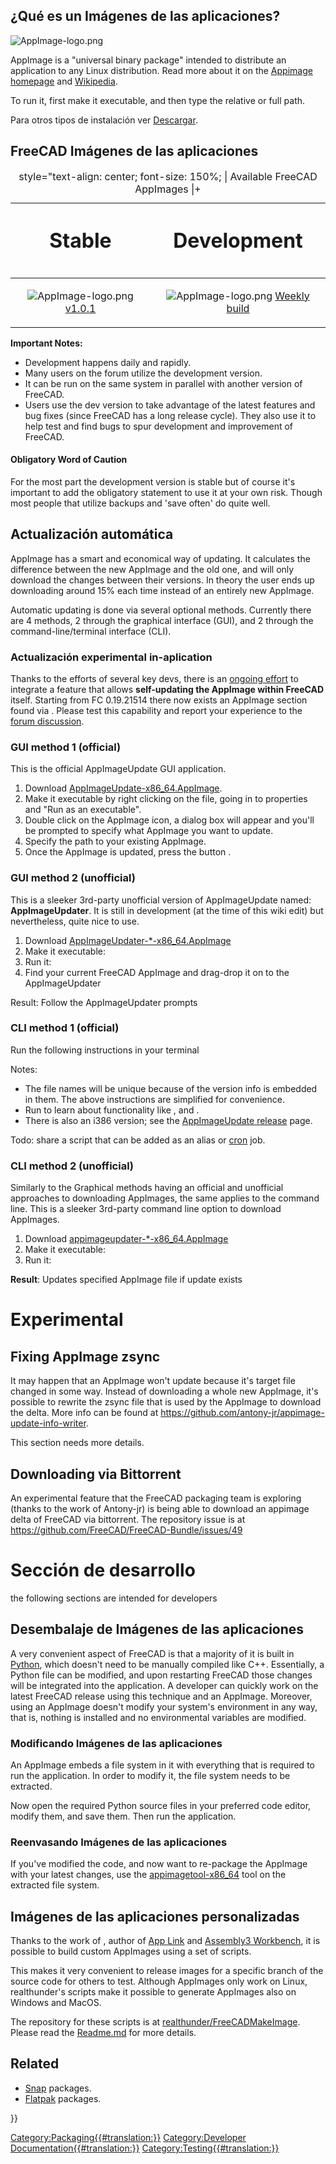 <languages/>

{{TOCright}}

<span id="What_is_an_AppImage?"></span>
== ¿Qué es un Imágenes de las aplicaciones? ==

[[Image:AppImage-logo.png|link=https://appimage.org]] {{Emphasis|Empaquetar una vez y correr por todas partes. Llega a los usuarios en todas las principales distribuciones de escritorio de Linux.}}

AppImage is a "universal binary package" intended to distribute an application to any Linux distribution. Read more about it on the [https://appimage.org Appimage homepage] and [https://en.wikipedia.org/wiki/AppImage Wikipedia].

To run it, first make it executable, and then type the relative or full path.

{{Code|code=
chmod +x FreeCAD_xxx-x86_64.AppImage
./FreeCAD_xxx-x86_64.AppImage
}}

Para otros tipos de instalación ver [[Download/es|Descargar]].

<span id="FreeCAD_AppImages"></span>
== FreeCAD Imágenes de las aplicaciones ==

{| class="wikitable" style="margin-left: auto; margin-right: auto; border: none;"
|+ style="text-align: center; font-size: 150%; | Available FreeCAD AppImages
|+
! style="text-align: center; font-size: 200%;" | Stable
! style="text-align: center; font-size: 200%;" | Development
|-
| style="text-align: center;" | [[Image:AppImage-logo.png|link=https://github.com/FreeCAD/FreeCAD-Bundle/releases/tag/1.0.1]] [https://github.com/FreeCAD/FreeCAD-Bundle/releases/tag/1.0.1 v1.0.1]
| style="text-align: center;" | [[Image:AppImage-logo.png|link=https://github.com/FreeCAD/FreeCAD-Bundle/releases/tag/weekly-builds]] [https://github.com/FreeCAD/FreeCAD-Bundle/releases/tag/weekly-builds Weekly build]
|}

'''Important Notes:'''
* Development happens daily and rapidly.
* Many users on the forum utilize the development version. 
* It can be run on the same system in parallel with another version of FreeCAD. 
* Users use the dev version to take advantage of the latest features and bug fixes (since FreeCAD has a long release cycle). They also use it to help test and find bugs to spur development and improvement of FreeCAD. 

==== Obligatory Word of Caution ====

For the most part the development version is stable but of course it's important to add the obligatory statement to use it at your own risk. Though most people that utilize backups and 'save often' do quite well.

<span id="Automatic_updating"></span>
== Actualización automática ==

AppImage has a smart and economical way of updating. It calculates the difference between the new AppImage and the old one, and will only download the changes between their versions. In theory the user ends up downloading around 15% each time instead of an entirely new AppImage.

Automatic updating is done via several optional methods. Currently there are 4 methods, 2 through the graphical interface (GUI), and 2 through the command-line/terminal interface (CLI).

<span id="Experimental_in-app_updating"></span>
=== Actualización experimental in-aplication ===

Thanks to the efforts of several key devs, there is an [https://forum.freecadweb.org/viewtopic.php?f=8&t=44324 ongoing effort] to integrate a feature that allows '''self-updating the AppImage within FreeCAD''' itself. Starting from FC 0.19.21514 there now exists an AppImage section found via {{MenuCommand|Edit → Preferences → AppImage}}. Please test this capability and report your experience to the [https://forum.freecadweb.org/viewtopic.php?f=8&t=44324 forum discussion].

=== GUI method 1 (official) ===

This is the official AppImageUpdate GUI application.
# Download [https://github.com/AppImage/AppImageUpdate/releases/download/continuous/AppImageUpdate-x86_64.AppImage AppImageUpdate-x86_64.AppImage].
# Make it executable by right clicking on the file, going in to properties and "Run as an executable".
# Double click on the AppImage icon, a dialog box will appear and you'll be prompted to specify what AppImage you want to update.
# Specify the path to your existing AppImage.
# Once the AppImage is updated, press the button {{Button|Run updated AppImage}}.

=== GUI method 2 (unofficial) ===

This is a sleeker 3rd-party unofficial version of AppImageUpdate named: '''AppImageUpdater'''. It is still in development (at the time of this wiki edit) but nevertheless, quite nice to use.
# Download [https://github.com/antony-jr/AppImageUpdater/releases/tag/continuous AppImageUpdater-*-x86_64.AppImage]
# Make it executable: {{Code|code=chmod +x AppImageUpdater*-x86_64.AppImage}}
# Run it: {{Code|code=source AppImageUpdater*-x86_64.AppImage}}
# Find your current FreeCAD AppImage and drag-drop it on to the AppImageUpdater
Result: Follow the AppImageUpdater prompts

=== CLI method 1 (official) ===

Run the following instructions in your terminal

{{Code|code=
wget https://github.com/AppImage/AppImageUpdate/releases/download/continuous/appimageupdatetool-x86_64.AppImage
chmod +x ./appimageupdatetool-x86_64.AppImage
./appimageupdatetool.AppImage path/to/old/FreeCAD.AppImage
chmod +x path/to/updated/FreeCAD.AppImage
./path/to/updated/FreeCAD.AppImage
}}

Notes:
* The file names will be unique because of the version info is embedded in them. The above instructions are simplified for convenience.
* Run {{incode|./appimageupdatetool-x86_64.AppImage --help}} to learn about functionality like {{incode|--remove-old}}, {{incode|--overwrite}} and {{incode|--self-update}}.
* There is also an i386 version; see the [https://github.com/AppImage/AppImageUpdate/releases AppImageUpdate release] page.

Todo: share a script that can be added as an alias or [https://en.wikipedia.org/wiki/Cron cron] job.

=== CLI method 2 (unofficial) ===

Similarly to the Graphical methods having an official and unofficial approaches to downloading AppImages, the same applies to the command line. This is a sleeker 3rd-party command line option to download AppImages.

# Download [https://github.com/antony-jr/AppImageUpdater/releases/tag/continuous-cli appimageupdater-*-x86_64.AppImage]
# Make it executable: {{Code|code=chmod +x appimageupdater*-x86_64.AppImage}}
# Run it: {{Code|code=source appimageupdater*-x86_64.AppImage /path/to/old/FreeCAD-AppImage.AppImage}}
'''Result''': Updates specified AppImage file if update exists


= Experimental =

== Fixing AppImage zsync ==

It may happen that an AppImage won't update because it's target file changed in some way. Instead of downloading a whole new AppImage, it's possible to rewrite the zsync file that is used by the AppImage to download the delta. More info can be found at https://github.com/antony-jr/appimage-update-info-writer. 

This section needs more details.

== Downloading via Bittorrent ==

An experimental feature that the FreeCAD packaging team is exploring (thanks to the work of Antony-jr) is being able to download an appimage delta of FreeCAD via bittorrent. The repository issue is at https://github.com/FreeCAD/FreeCAD-Bundle/issues/49

<span id="Developer_Section"></span>
= Sección de desarrollo =

{{Emphasis|Note:}} the following sections are intended for developers 

<span id="Unpacking_AppImages"></span>
== Desembalaje de Imágenes de las aplicaciones ==

A very convenient aspect of FreeCAD is that a majority of it is built in [[Python|Python]], which doesn't need to be manually compiled like C++. Essentially, a Python file can be modified, and upon restarting FreeCAD those changes will be integrated into the application. A developer can quickly work on the latest FreeCAD release using this technique and an AppImage. Moreover, using an AppImage doesn't modify your system's environment in any way, that is, nothing is installed and no environmental variables are modified.

<span id="Modifying_AppImages"></span>
=== Modificando Imágenes de las aplicaciones ===

An AppImage embeds a file system in it with everything that is required to run the application. In order to modify it, the file system needs to be extracted.

{{Code|code=
./FreeCAD_xxx.AppImage --appimage-extract
cd squashfs-root/
}}

Now open the required Python source files in your preferred code editor, modify them, and save them. Then run the application.

{{Code|code=
./AppRun
}}

<span id="Repackaging_AppImages"></span>
=== Reenvasando Imágenes de las aplicaciones ===

If you've modified the code, and now want to re-package the AppImage with your latest changes, use the [https://github.com/AppImage/AppImageKit/releases/download/continuous/appimagetool-x86_64.AppImage appimagetool-x86_64] tool on the extracted file system.

{{Code|code=
cd ..
wget "https://github.com/AppImage/AppImageKit/releases/download/continuous/appimagetool-x86_64.AppImage"
chmod +x appimagetool-x86_64.AppImage
./appimagetool-x86_64.AppImage squashfs-root
}}

<span id="Personalized_AppImages"></span>
== Imágenes de las aplicaciones personalizadas ==

Thanks to the work of {{Emphasis|realthunder}}, author of [[App_Link|App Link]] and [[Assembly3_Workbench|Assembly3 Workbench]], it is possible to build custom AppImages using a set of scripts.

This makes it very convenient to release images for a specific branch of the source code for others to test. Although AppImages only work on Linux, realthunder's scripts make it possible to generate AppImages also on Windows and MacOS.

The repository for these scripts is at [https://github.com/realthunder/FreeCADMakeImage realthunder/FreeCADMakeImage]. Please read the [https://github.com/realthunder/FreeCADMakeImage/blob/master/Readme.md Readme.md] for more details.

== Related ==

* [[Ubuntu_Snap|Snap]] packages.
* [[Flatpak|Flatpak]] packages.


[[Category:Packaging{{#translation:}}]]
[[Category:Developer Documentation{{#translation:}}]]
[[Category:Testing{{#translation:}}]]
{{Userdocnavi{{#translation:}}}}